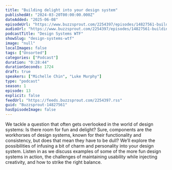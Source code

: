 ```yaml
---
title: "Building delight into your design system"
publishedAt: "2024-03-20T00:00:00.000Z"
dateAdded: "2025-06-08"
episodeUrl: "https://www.buzzsprout.com/2254397/episodes/14827561-building-delight-into-your-design-system.mp3"
audioUrl: "https://www.buzzsprout.com/2254397/episodes/14827561-building-delight-into-your-design-system.mp3"
podcastTitle: "Design Systems WTF"
showSlug: "design-systems-wtf"
image: "null"
localImages: false
tags: ["Unsorted"]
categories: ["Podcast"]
duration: "0:28:44"
durationSeconds: 1724
draft: true
speakers: ["Michelle Chin", "Luke Murphy"]
type: "podcast"
season: 1
episode: 13
explicit: false
feedUrl: "https://feeds.buzzsprout.com/2254397.rss"
guid: "Buzzsprout-14827561"
hasEpisodeImage: false
---
```

We tackle a question that often gets overlooked in the world of design systems: Is there room for fun and delight? Sure, components are the workhorses of design systems, known for their functionality and consistency, but does that mean they have to be dull? We’ll explore the possibilities of infusing a bit of charm and personality into your design system. Listen in as we discuss examples of some of the more fun design systems in action, the challenges of maintaining usability while injecting creativity, and how to strike the right balance.

